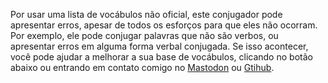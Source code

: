 Por usar uma lista de vocábulos não oficial, este conjugador pode apresentar erros, 
apesar de todos os esforços para que eles não ocorram.
Por exemplo, ele pode conjugar palavras que não são verbos, ou apresentar erros em 
alguma forma verbal conjugada. Se isso acontecer, você pode ajudar a melhorar 
a sua base de vocábulos, clicando no botão abaixo ou entrando em
contato comigo no [Mastodon](https://ursal.zone/@renribsilva) ou 
[Gtihub](https://github.com/renribsilva/conjugador).